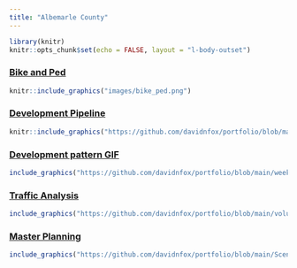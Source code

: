 ```yaml
---
title: "Albemarle County"
---
```


```r
library(knitr)
knitr::opts_chunk$set(echo = FALSE, layout = "l-body-outset")
```

### [Bike and Ped](https://github.com/davidnfox/portfolio/blob/main/bike_ped.jpg?raw=true)
```r
knitr::include_graphics("images/bike_ped.png")
```

### [Development Pipeline](https://github.com/davidnfox/portfolio/blob/main/5th_Avon_pipeline.png?raw=true)
```r
knitr::include_graphics("https://github.com/davidnfox/portfolio/blob/main/5th_Avon_pipeline.png?raw=true")
```

### [Development pattern GIF](https://github.com/davidnfox/portfolio/blob/main/weekly_150.gif?raw=true)
```r
include_graphics("https://github.com/davidnfox/portfolio/blob/main/weekly_150.gif?raw=true")
```

### [Traffic Analysis](https://github.com/davidnfox/portfolio/blob/main/volume-crashes.jpg?raw=true)
```r
include_graphics("https://github.com/davidnfox/portfolio/blob/main/volume-crashes.jpg?raw=true")
```

### [Master Planning](https://github.com/davidnfox/portfolio/blob/main/ScenarioA.jpg?raw=true)
```r
include_graphics("https://github.com/davidnfox/portfolio/blob/main/ScenarioA.jpg?raw=true")
```

